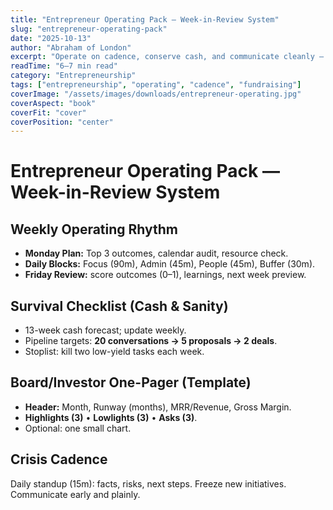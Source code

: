 ```yaml
---
title: "Entrepreneur Operating Pack — Week-in-Review System"
slug: "entrepreneur-operating-pack"
date: "2025-10-13"
author: "Abraham of London"
excerpt: "Operate on cadence, conserve cash, and communicate cleanly — especially under pressure."
readTime: "6–7 min read"
category: "Entrepreneurship"
tags: ["entrepreneurship", "operating", "cadence", "fundraising"]
coverImage: "/assets/images/downloads/entrepreneur-operating.jpg"
coverAspect: "book"
coverFit: "cover"
coverPosition: "center"
---
```


# Entrepreneur Operating Pack — Week-in-Review System

## Weekly Operating Rhythm
- **Monday Plan:** Top 3 outcomes, calendar audit, resource check.  
- **Daily Blocks:** Focus (90m), Admin (45m), People (45m), Buffer (30m).  
- **Friday Review:** score outcomes (0–1), learnings, next week preview.

## Survival Checklist (Cash & Sanity)
- 13-week cash forecast; update weekly.  
- Pipeline targets: **20 conversations → 5 proposals → 2 deals**.  
- Stoplist: kill two low-yield tasks each week.

## Board/Investor One-Pager (Template)
- **Header:** Month, Runway (months), MRR/Revenue, Gross Margin.  
- **Highlights (3)** • **Lowlights (3)** • **Asks (3)**.  
- Optional: one small chart.

## Crisis Cadence
Daily standup (15m): facts, risks, next steps. Freeze new initiatives. Communicate early and plainly.
